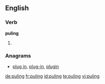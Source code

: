==English==

===Verb===
'''puling'''

# {{present participle of|pule}}

===Anagrams===
* [[plug in#English|plug in]], [[plug-in#English|plug-in]], [[plugin#English|plugin]]

[[de:puling]]
[[fr:puling]]
[[id:puling]]
[[te:puling]]
[[vi:puling]]